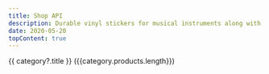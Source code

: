 ```yaml
---
title: Shop API
description: Durable vinyl stickers for musical instruments along with printed and printable music theory memos and cheat-sheets
date: 2020-05-20
topContent: true
---
```


<script setup>
</script>

<!-- <pre>{{data}}</pre> -->

<div class="flex flex-wrap gap-8 m-4">
  <a
    v-for="category in data?.categories" :key="category"
    v-bind="category"
    :href="`/shop-api/${category?.slug}/`"
  > {{ category?.title }} ({{category.products.length}})</a>
</div>
